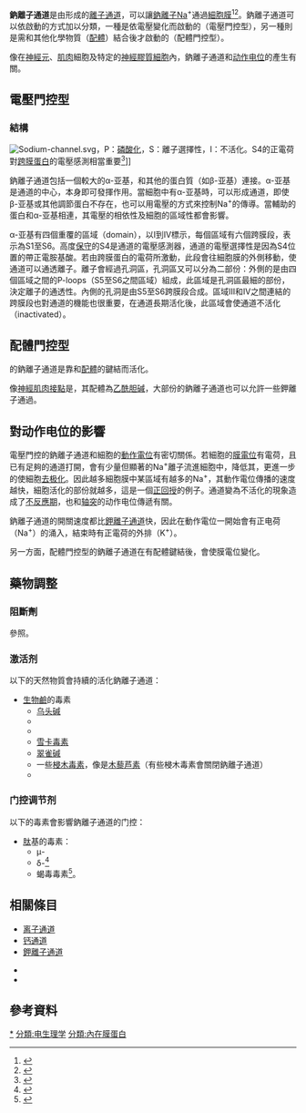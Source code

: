 {{expand|time=2015-06-04T15:56:18+00:00}}
'''鈉離子通道'''是由{{link-en|膜主體蛋白|integral membrane protein}}形成的[[離子通道|離子通道]]，可以讓[[鈉離子|鈉離子]]Na<sup>+</sup>通過[[細胞膜|細胞膜]]<ref name="isbn0-8385-7701-6">{{cite book |author=Jessell TM, Eric R. Kandel, Schwartz JH |title=Principles of Neural Science |publisher = McGraw-Hill | location = New York | year = 2000 | edition = 4th |pages=154–69 |isbn=0-8385-7701-6}}</ref><ref name="isbn0-87893-321-2">{{cite book |author=Bertil Hillel |title=Ion Channels of Excitable Membranes |publisher=Sinauer |location=Sunderland, Mass |year=2001 |edition=3rd |pages=73–7 |isbn=0-87893-321-2 }}</ref>。鈉離子通道可以依啟動的方式加以分類，一種是依電壓變化而啟動的（電壓門控型），另一種則是需和其他化學物質（[[配體_(生物化學)|配體]]）結合後才啟動的（配體門控型）。

像在[[神經元|神經元]]、[[肌肉|肌肉]]細胞及特定的[[神經膠質細胞|神經膠質細胞]]內，鈉離子通道和[[动作电位|动作电位]]的產生有關。

==電壓門控型==
===結構===
[[File:Sodium-channel.svg|thumb]]，P：[[磷酸化|磷酸化]]，S：離子選擇性，I：不活化。S4的正電荷對[[跨膜蛋白|跨膜蛋白]]的電壓感測相當重要<ref name=Yu>{{cite journal |author=Yu FH, Catterall WA |title=Overview of the voltage-gated sodium channel family |journal=Genome Biol |volume=4 |issue=3 |page=207 |year=2003 |doi=10.1186/gb-2003-4-3-207 |pmid=12620097 |pmc=153452}}</ref>]]

鈉離子通道包括一個較大的α-亚基，和其他的蛋白質（如β-亚基）連接。α-亚基是通道的中心，本身即可發揮作用。當細胞中有α-亚基時，可以形成通道，即使β-亚基或其他調節蛋白不存在，也可以用電壓的方式來控制Na<sup>+</sup>的傳導。當輔助的蛋白和α-亚基相連，其電壓的相依性及細胞的區域性都會影響。

α-亚基有四個重覆的區域（domain），以I到IV標示，每個區域有六個跨膜段，表示為S1至S6。高度[[保守序列|保守]]的S4是通道的電壓感測器，通道的電壓選擇性是因為S4位置的帶正電胺基酸。若由跨膜蛋白的電荷所激動，此段會往細胞膜的外側移動，使通道可以通透離子。離子會經過孔洞區，孔洞區又可以分為二部份：外側的是由四個區域之間的P-loops（S5至S6之間區域）組成，此區域是孔洞區最細的部份，決定離子的通透性。內側的孔洞是由S5至S6跨膜段合成。區域III和IV之間連結的跨膜段也對通道的機能也很重要，在通道長期活化後，此區域會使通道不活化（inactivated）。

==配體門控型==
{{link-en|配體門控離子通道|Ligand-gated|配體門控}}的鈉離子通道是靠和[[配體_(生物化學)|配體]]的鍵結而活化。

像[[神經肌肉接點|神經肌肉接點]]是{{link-en|烟酰胺乙酰胆碱受体|nicotinic receptors}}，其配體為[[乙酰胆碱|乙酰胆碱]]，大部份的鈉離子通道也可以允許一些鉀離子通過。

==對动作电位的影響==
電壓門控的鈉離子通道和細胞的[[動作電位|動作電位]]有密切關係。若細胞的[[膜電位|膜電位]]有電荷，且已有足夠的通道打開，會有少量但顯著的Na<sup>+</sup>離子流進細胞中，降低其{{link-en|电化梯度|electrochemical gradient}}，更進一步的使細胞[[去极化|去极化]]。因此越多細胞膜中某區域有越多的Na<sup>+</sup>，其動作電位傳播的速度越快，細胞活化的部份就越多，這是一個[[正回授|正回授]]的例子。通道變為不活化的現象造成了[[不反應期|不反應期]]，也和[[轴突|轴突]]的动作电位傳遞有關。

鈉離子通道的開關速度都比[[鉀離子通道|鉀離子通道]]快，因此在動作電位一開始會有正电荷（Na<sup>+</sup>）的涌入，結束時有正電荷的外排（K<sup>+</sup>）。

另一方面，配體門控型的鈉離子通道在有配體鍵結後，會使膜電位變化。

==藥物調整==
===阻斷劑===
參照{{link-en|鈉離子通道阻斷劑|sodium channel blocker}}。

===激活剂===
以下的天然物質會持續的活化鈉離子通道：
* [[生物鹼|生物鹼]]的毒素
** [[乌头碱|乌头碱]]
** {{link-en|箭毒蛙碱|batrachotoxin}}
** {{link-en|双鞭甲藻毒素|brevetoxin}}
** [[雪卡毒素|雪卡毒素]]
** [[翠雀碱|翠雀碱]]
** 一些[[梫木毒素|梫木毒素]]，像是[[木藜芦素|木藜芦素]]（有些梫木毒素會關閉鈉離子通道）
** {{link-en|藜芦碱|veratridine}}

===门控调节剂===
以下的毒素會影響鈉離子通道的门控：
* [[肽|肽]]基的毒素：
** μ-{{link-en|芋螺毒素|conotoxin}}
** δ-{{link-en|atracotoxin|atracotoxin}}<ref name=Grolleau_2000>{{cite journal |author=Grolleau F, Stankiewicz M, Birinyi-Strachan L, Wang XH, Nicholson GM, Pelhate M, Lapied B |title=Electrophysiological analysis of the neurotoxic action of a funnel-web spider toxin, delta-atracotoxin-HV1a, on insect voltage-gated Na<sup>+</sup> channels |journal=J. Exp. Biol. |volume=204 |issue=Pt 4 |pages=711–21 |year=2001 |pmid=11171353}}</ref>
** 蝎毒毒素<ref name="pmid10491073">{{cite journal | author = Possani LD, Becerril B, Delepierre M, Tytgat J | title = Scorpion toxins specific for Na<sup>+</sup>-channels | journal = Eur. J. Biochem. | volume = 264 | issue = 2 | pages = 287–300 |date=September 1999 | pmid = 10491073 | doi = 10.1046/j.1432-1327.1999.00625.x }}</ref>。


==相關條目==
{{multicol}}
* [[离子通道|离子通道]]
* [[钙通道|钙通道]]
* [[鉀離子通道|鉀離子通道]]
{{multicol-break}}
<!--* [[Resting_ion_channel|Resting ion channel]]s-->
* {{link-en|上皮鈉離子通道|Epithelial sodium channel}}
* {{link-en|神經時值|Chronaxie}}
{{multicol-end}}

==參考資料==
{{reflist}}
{{离子通道}}


[[分類:钠離子通道|*]]
[[分類:电生理学|分類:电生理学]]
[[分類:內在膜蛋白|分類:內在膜蛋白]]